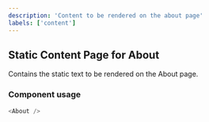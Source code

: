 ```yaml
---
description: 'Content to be rendered on the about page'
labels: ['content']
---
```



## Static Content Page for About

Contains the static text to be rendered on the About page.

### Component usage

```js
<About />
```
